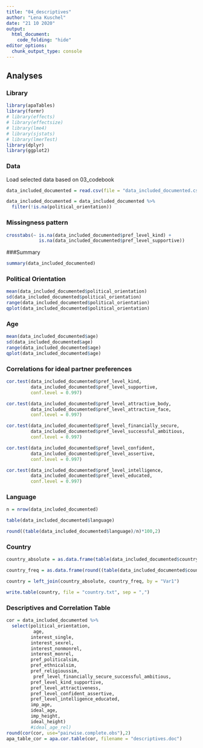 ```yaml
---
title: "04_descriptives"
author: "Lena Kuschel"
date: "21 10 2020"
output: 
  html_document:
    code_folding: "hide"
editor_options: 
  chunk_output_type: console
---
```


## Analyses {.tabset}

### Library
```r
library(apaTables)
library(formr)
# library(effects)
# library(effectsize)
# library(lme4)
# library(sjstats)
# library(lmerTest)
library(dplyr)
library(ggplot2)
```


### Data
Load selected data based on 03_codebook
```r
data_included_documented = read.csv(file = "data_included_documented.csv")[,-1]

data_included_documented = data_included_documented %>%
  filter(!is.na(political_orientation))
```

### Missingness pattern
```r
crosstabs(~ is.na(data_included_documented$pref_level_kind) +
            is.na(data_included_documented$pref_level_supportive))
```

###Summary
```r
summary(data_included_documented)
```


### Political Orientation
```r
mean(data_included_documented$political_orientation)
sd(data_included_documented$political_orientation)
range(data_included_documented$political_orientation)
qplot(data_included_documented$political_orientation)
```

### Age
```r
mean(data_included_documented$age)
sd(data_included_documented$age)
range(data_included_documented$age)
qplot(data_included_documented$age)
```

### Correlations for ideal partner preferences
```r
cor.test(data_included_documented$pref_level_kind,
         data_included_documented$pref_level_supportive,
         conf.level = 0.997)

cor.test(data_included_documented$pref_level_attractive_body,
         data_included_documented$pref_level_attractive_face,
         conf.level = 0.997)

cor.test(data_included_documented$pref_level_financially_secure,
         data_included_documented$pref_level_successful_ambitious,
         conf.level = 0.997)

cor.test(data_included_documented$pref_level_confident,
         data_included_documented$pref_level_assertive,
         conf.level = 0.997)

cor.test(data_included_documented$pref_level_intelligence,
         data_included_documented$pref_level_educated,
         conf.level = 0.997)
```

### Language
```r
n = nrow(data_included_documented)

table(data_included_documented$language)

round((table(data_included_documented$language)/n)*100,2)
```

### Country
```r
country_absolute = as.data.frame(table(data_included_documented$country))

country_freq = as.data.frame(round((table(data_included_documented$country)/n)*100,2))

country = left_join(country_absolute, country_freq, by = "Var1")

write.table(country, file = "country.txt", sep = ",")
```

### Descriptives and Correlation Table
```r
cor = data_included_documented %>%
  select(political_orientation,
          age,
         interest_single,
         interest_sexrel, 
         interest_nonmonrel, 
         interest_monrel, 
         pref_politicalsim, 
         pref_ethnicalsim, 
         pref_religioussim,
          pref_level_financially_secure_successful_ambitious,
         pref_level_kind_supportive, 
         pref_level_attractiveness, 
         pref_level_confident_assertive,
         pref_level_intelligence_educated, 
         imp_age, 
         ideal_age, 
         imp_height, 
         ideal_height) 
         #ideal_age_rel)
round(cor(cor, use="pairwise.complete.obs"),2)
apa_table_cor = apa.cor.table(cor, filename = "descriptives.doc")
```

